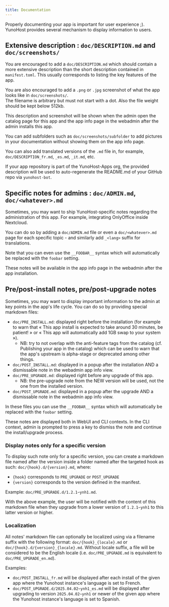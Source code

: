 ```yaml
---
title: Documentation
---
```


Properly documenting your app is important for user experience ;).  
YunoHost provides several mechanism to display information to users.

## Extensive description : `doc/DESCRIPTION.md` and `doc/screenshots/`

You are encouraged to add a `doc/DESCRIPTION.md` which should contain a more extensive description than the short description contained in `manifest.toml`. This usually corresponds to listing the key features of the app.

You are also encouraged to add a `.png` or `.jpg` screenshot of what the app looks like in `doc/screenshots/`.  
The filename is arbitrary but must not start with a dot. Also the file weight should be kept below 512kb.  

This description and screenshot will be shown when the admin open the catalog page for this app and the app info page in the webadmin after the admin installs this app.

You can add subfolders such as `doc/screenshots/subfolder` to add pictures in your documentation without showing them on the app info page.

You can also add translated versions of the `.md` file in, for example, `doc/DESCRIPTION_fr.md`, `_es.md`, `_it.md`, etc.

If your app repository is part of the YunoHost-Apps org, the provided description will be used to auto-regenerate the README.md of your GitHub repo via `yunohost-bot`.

## Specific notes for admins : `doc/ADMIN.md`, `doc/<whatever>.md`

Sometimes, you may want to ship YunoHost-specific notes regarding the administration of this app. For example, integrating OnlyOffice inside Nextcloud.

You can do so by adding a `doc/ADMIN.md` file or even a `doc/<whatever>.md` page for each specific topic - and similarly add `_<lang>` suffix for translations.

Note that you can even use the `__FOOBAR__` syntax which will automatically be replaced with the `foobar` setting.

These notes will be available in the app info page in the webadmin after the app installation.

## Pre/post-install notes, pre/post-upgrade notes

Sometimes, you may want to display important information to the admin at key points in the app's life cycle. You can do so by providing special markdown files:

- `doc/PRE_INSTALL.md`: displayed right before the installation (for example to warn that « This app install is expected to take around 30 minutes, be patient! » or « This app will automatically add 1GB swap to your system »).
  - NB: try to not overlap with the anti-feature tags from the catalog (cf. Publishing your app in the catalog) which can be used to warn that the app's upstream is alpha-stage or deprecated among other things.
- `doc/POST_INSTALL.md`: displayed in a popup after the installation AND a dismissable note in the webadmin app info view.
- `doc/PRE_UPGRADE.md`: displayed right before any upgrade of this app.
  - NB: the pre-upgrade note from the NEW version will be used, not the one from the installed version.
- `doc/POST_UPGRADE.md`: displayed in a popup after the upgrade AND a dismissable note in the webadmin app info view.

In these files you can use the `__FOOBAR__` syntax which will automatically be replaced with the `foobar` setting.

These notes are displayed both in WebUI and CLI contexts. In the CLI context, admin is prompted to press a key to dismiss the note and continue the install/upgrade process.

### Display notes only for a specific version

To display such note only for a specific version, you can create a markdown file named after the version inside a folder named after the targeted hook as such: `doc/{hook}.d/{version}.md`, where:
- `{hook}` corresponds to `PRE_UPGRADE` or `POST_UPGRADE`
- `{version}` corresponds to the version defined in the manifest.

Example: `doc/PRE_UPGRADE.d/1.2.1~ynh1.md`.

With the above example, the user will be notified with the content of this markdown file when they upgrade from a lower version of `1.2.1~ynh1` to this latter version or higher.

### Localization

All notes' markdown file can optionally be localized using via a filename suffix with the following format: `doc/{hook}_{locale}.md` or `doc/{hook}.d/{version}_{locale}.md`.
Without locale suffix, a file will be considered to be the English locale (i.e. `doc/PRE_UPGRADE.md` is equivalent to `doc/PRE_UPGRADE_en.md`).

Examples:
- `doc/POST_INSTALL_fr.md` will be displayed after each install of the given app where the Yunohost instance's language is set to French.
- `doc/POST_UPGRADE.d/2025.04.02~ynh1_es.md` will be displayed after upgrading to version `2025.04.02~ynh1` or newer of the given app where the Yunohost instance's language is set to Spanish.
